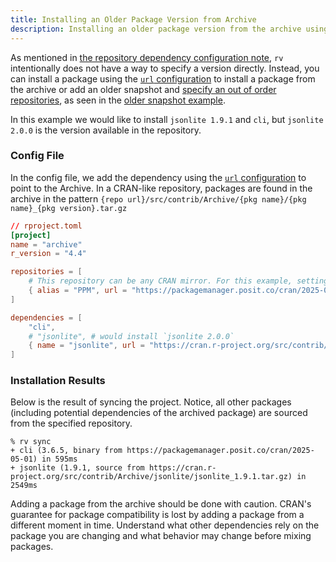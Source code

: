 ```yaml
---
title: Installing an Older Package Version from Archive
description: Installing an older package version from the archive using the `url` configuration option.
---
```



As mentioned in [the repository dependency configuration note](../../config/dependencies#repository),
`rv` intentionally does not have a way to specify a version directly. Instead, you can install a package 
using the [`url` configuration](../../config/dependencies#url) to install a package from the archive
or add an older snapshot and [specify an out of order repositories](../../config/repositories#detailed), as seen in the
[older snapshot example](../snapshot_pkg).

In this example we would like to install `jsonlite 1.9.1` and `cli`, but `jsonlite 2.0.0` is the version available in the repository.
### Config File

In the config file, we add the dependency using the [`url` configuration](../../config/dependencies#url) to point to the Archive.
In a CRAN-like repository, packages are found in the archive in the pattern `{repo url}/src/contrib/Archive/{pkg name}/{pkg name}_{pkg version}.tar.gz`

```toml {14}
// rproject.toml
[project]
name = "archive"
r_version = "4.4"

repositories = [
    # This repository can be any CRAN mirror. For this example, setting a stable snapshot for reproducible versions.
    { alias = "PPM", url = "https://packagemanager.posit.co/cran/2025-05-01" },
]

dependencies = [
    "cli",
    # "jsonlite", # would install `jsonlite 2.0.0`
    { name = "jsonlite", url = "https://cran.r-project.org/src/contrib/Archive/jsonlite/jsonlite_1.9.1.tar.gz" },
]
```

### Installation Results
Below is the result of syncing the project. Notice, all other packages (including potential dependencies of the archived package) are sourced from the specified repository.

```shell
% rv sync
+ cli (3.6.5, binary from https://packagemanager.posit.co/cran/2025-05-01) in 595ms
+ jsonlite (1.9.1, source from https://cran.r-project.org/src/contrib/Archive/jsonlite/jsonlite_1.9.1.tar.gz) in 2549ms
```

<Aside type="note">
Adding a package from the archive should be done with caution. CRAN's guarantee for package compatibility is lost by adding a package from a 
different moment in time. Understand what other dependencies rely on the package you are changing and what behavior may change before
mixing packages.
</Aside>
